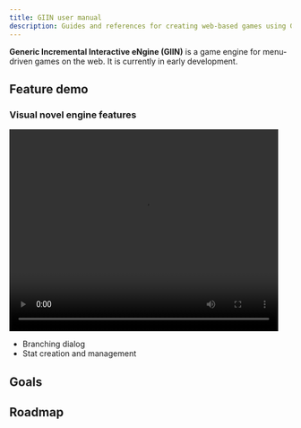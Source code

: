 ```yaml
---
title: GIIN user manual
description: Guides and references for creating web-based games using GIIN.
---
```


**Generic Incremental Interactive eNgine (GIIN)** is a game engine for menu-driven games on the web. It is currently in early development. 

## Feature demo

### Visual novel engine features

<video width="480" height="360" controls><source src="/docs/src/assets/giin-log3.mp4" type="video/mp4" /></video>

- Branching dialog
- Stat creation and management

## Goals

## Roadmap
